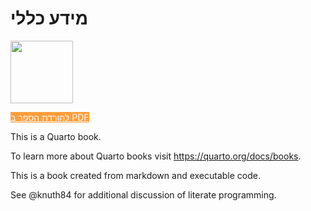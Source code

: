 # מידע כללי {.unnumbered}

::: {.center}
![](logo.png){width=100px}
:::



::: {#download-box}
[להורדת הספר ב PDF](אלגברה-לינארית.pdf){.btn target=_blank style="background-color:#FF9E3A; border-color:#FF9E3A; color:white;"}
:::

This is a Quarto book.

To learn more about Quarto books visit <https://quarto.org/docs/books>.

This is a book created from markdown and executable code.

See @knuth84 for additional discussion of literate programming.

<script>
  window.addEventListener("DOMContentLoaded", function () {
    const sidebar = document.querySelector(".sidebar");
    const downloadBox = document.querySelector("#download-box");
    if (sidebar && downloadBox) {
      sidebar.appendChild(downloadBox);
    }
  });
</script>
